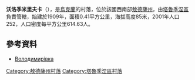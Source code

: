 {{coord|46|21|52|N|29|12|55|E|scale:30000|display=title}}

'''沃洛季米里夫卡'''（{{lang-uk|Володимирівка}}），是[[烏克蘭|烏克蘭]]的村落，位於該國西南部[[敖德薩州|敖德薩州]]，由[[塔魯季涅區|塔魯季涅區]]負責管轄，始建於1909年，面積0.41平方公里，海拔高度85米，2001年人口252，人口密度每平方公里614.63人。

==參考資料==
*[http://w1.c1.rada.gov.ua/pls/z7503/A005?rdat1=07.12.2012&rf7571=23232 Володимирівка]

{{DEFAULTSORT:Володимирівка}}
[[Category:敖德薩州村落|Category:敖德薩州村落]]
[[Category:塔魯季涅區村落|Category:塔魯季涅區村落]]


{{Odessa-geo-stub}}